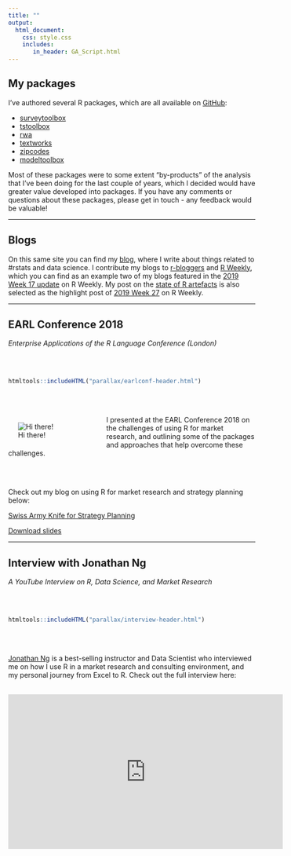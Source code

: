 ```yaml
---
title: ""
output: 
  html_document:
    css: style.css
    includes:
       in_header: GA_Script.html
---
```


<div class="mycontent">

## My packages

I've authored several R packages, which are all available on [GitHub](https://www.github.com/martinctc):

* [surveytoolbox](https://www.github.com/martinctc/surveytoolbox)
* [tstoolbox](https://www.github.com/martinctc/tstoolbox)
* [rwa](https://www.github.com/martinctc/rwa)
* [textworks](https://www.github.com/martinctc/textworks)
* [zipcodes](https://www.github.com/martinctc/zipcodes)
* [modeltoolbox](https://www.github.com/martinctc/modeltoolbox)

Most of these packages were to some extent "by-products" of the analysis that I've been doing for the last couple of years, which I decided would have greater value developed into packages. If you have any comments or questions about these packages, please get in touch - any feedback would be valuable!

---

## Blogs

On this same site you can find my [blog](https://martinctc.github.io/blog), where I write about things related to #rstats and data science. I contribute my blogs to [r-bloggers](https://www.r-bloggers.com/) and [R Weekly](https://rweekly.org), which you can find as an example two of my blogs featured in the [2019 Week 17 update](https://rweekly.org/2019-17.html) on R Weekly. My post on the [state of R artefacts](https://martinctc.github.io/blog/a-short-essay-on-duplicated-r-artefacts/) is also selected as the highlight post of [2019 Week 27](https://rweekly.org/2019-27.html) on R Weekly.

---

## EARL Conference 2018
_Enterprise Applications of the R Language Conference (London)_

</div>
<br><br>

```r
htmltools::includeHTML("parallax/earlconf-header.html")
```

<div class="mycontent"><br><br>

<div style="float:left; position:relative; width:200px; left: -20px;"> ![Hi there!](images/EARL01.jpeg) </div>

I presented at the EARL Conference 2018 on the challenges of using R for market research, and outlining some of the packages and approaches that help overcome these challenges. 

<br><br>

Check out my blog on using R for market research and strategy planning below:

[Swiss Army Knife for Strategy Planning](http://www.rainmakerscsi.com/blog/swiss-army-knife-strategy-planning)

<a href="downloads/EARL 2018 - Swiss Army Knife for Market Research - Martin Chan - 10 September 2018.pdf#" class="download" title="Download slides as PDF">Download slides</a>

---

## Interview with Jonathan Ng

_A YouTube Interview on R, Data Science, and Market Research_

</div>
<br><br>

```r
htmltools::includeHTML("parallax/interview-header.html")
```

<div class="mycontent"><br><br>

[Jonathan Ng](https://datastrategywithjonathan.com/) is a best-selling instructor and Data Scientist who interviewed me on how I use R in a market research and consulting environment, and my personal journey from Excel to R. Check out the full interview here:

<br>
<iframe width="560" height="315" src="https://www.youtube.com/embed/o9wHpvIYBDM" frameborder="0" allowfullscreen></iframe>

</div>





